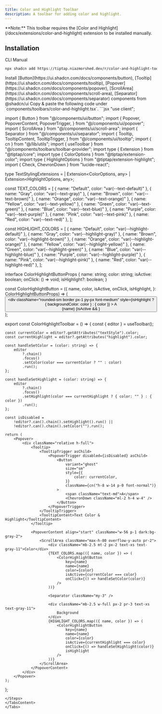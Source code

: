 ```yaml
---
title: Color and Highlight Toolbar
description: A toolbar for adding color and highlight.
---
```


<Callout>
**Note:** This toolbar requires the [Color and Highlight](/docs/extensions/color-and-highlight) extension to be installed manually.
</Callout>

<ComponentPreview name="color-and-highlight-toolbar-example" />

## Installation

<Tabs defaultValue="cli">

<TabsList>
  <TabsTrigger value="cli">CLI</TabsTrigger>
  <TabsTrigger value="manual">Manual</TabsTrigger>
</TabsList>
<TabsContent value="cli">

```bash
npx shadcn add https://tiptap.niazmorshed.dev/r/color-and-highlight-toolbar.json
```
</TabsContent>
<TabsContent value="manual">
<Steps>
<Step>Install [Button](https://ui.shadcn.com/docs/components/button), [Tooltip](https://ui.shadcn.com/docs/components/tooltip), [Popover](https://ui.shadcn.com/docs/components/popover), [ScrollArea](https://ui.shadcn.com/docs/components/scroll-area), [Separator](https://ui.shadcn.com/docs/components/separator) components from @shadcn/ui</Step>
<Step>Copy & paste the following code under `components/toolbars/color-and-highlight.tsx`.</Step>
```jsx
"use client";

import { Button } from "@/components/ui/button";
import {
	Popover,
	PopoverContent,
	PopoverTrigger,
} from "@/components/ui/popover";
import { ScrollArea } from "@/components/ui/scroll-area";
import { Separator } from "@/components/ui/separator";
import {
	Tooltip,
	TooltipContent,
	TooltipTrigger,
} from "@/components/ui/tooltip";
import { cn } from "@/lib/utils";
import { useToolbar } from "@/components/toolbars/toolbar-provider";
import type { Extension } from "@tiptap/core";
import type { ColorOptions } from "@tiptap/extension-color";
import type { HighlightOptions } from "@tiptap/extension-highlight";
import { Check, ChevronDown } from "lucide-react";

type TextStylingExtensions =
	| Extension<ColorOptions, any>
	| Extension<HighlightOptions, any>;

const TEXT_COLORS = [
	{ name: "Default", color: "var(--text-default)" },
	{ name: "Gray", color: "var(--text-gray)" },
	{ name: "Brown", color: "var(--text-brown)" },
	{ name: "Orange", color: "var(--text-orange)" },
	{ name: "Yellow", color: "var(--text-yellow)" },
	{ name: "Green", color: "var(--text-green)" },
	{ name: "Blue", color: "var(--text-blue)" },
	{ name: "Purple", color: "var(--text-purple)" },
	{ name: "Pink", color: "var(--text-pink)" },
	{ name: "Red", color: "var(--text-red)" },
];

const HIGHLIGHT_COLORS = [
	{ name: "Default", color: "var(--highlight-default)" },
	{ name: "Gray", color: "var(--highlight-gray)" },
	{ name: "Brown", color: "var(--highlight-brown)" },
	{ name: "Orange", color: "var(--highlight-orange)" },
	{ name: "Yellow", color: "var(--highlight-yellow)" },
	{ name: "Green", color: "var(--highlight-green)" },
	{ name: "Blue", color: "var(--highlight-blue)" },
	{ name: "Purple", color: "var(--highlight-purple)" },
	{ name: "Pink", color: "var(--highlight-pink)" },
	{ name: "Red", color: "var(--highlight-red)" },
];

interface ColorHighlightButtonProps {
	name: string;
	color: string;
	isActive: boolean;
	onClick: () => void;
	isHighlight?: boolean;
}

const ColorHighlightButton = ({
	name,
	color,
	isActive,
	onClick,
	isHighlight,
}: ColorHighlightButtonProps) => (
	<button
		onClick={onClick}
		className="flex w-full items-center justify-between rounded-sm px-2 py-1 text-sm hover:bg-gray-3"
		type="button"
	>
		<div className="flex items-center space-x-2">
			<div
				className="rounded-sm border px-1 py-px font-medium"
				style={isHighlight ? { backgroundColor: color } : { color }}
			>
				A
			</div>
			<span>{name}</span>
		</div>
		{isActive && <Check className="h-4 w-4" />}
	</button>
);

export const ColorHighlightToolbar = () => {
	const { editor } = useToolbar();

	const currentColor = editor?.getAttributes("textStyle").color;
	const currentHighlight = editor?.getAttributes("highlight").color;

	const handleSetColor = (color: string) => {
		editor
			?.chain()
			.focus()
			.setColor(color === currentColor ? "" : color)
			.run();
	};

	const handleSetHighlight = (color: string) => {
		editor
			?.chain()
			.focus()
			.setHighlight(color === currentHighlight ? { color: "" } : { color })
			.run();
	};

	const isDisabled =
		!editor?.can().chain().setHighlight().run() ||
		!editor?.can().chain().setColor("").run();

	return (
		<Popover>
			<div className="relative h-full">
				<Tooltip>
					<TooltipTrigger asChild>
						<PopoverTrigger disabled={isDisabled} asChild>
							<Button
								variant="ghost"
								size="sm"
								style={{
									color: currentColor,
								}}
								className={cn("h-8 w-14 p-0 font-normal")}
							>
								<span className="text-md">A</span>
								<ChevronDown className="ml-2 h-4 w-4" />
							</Button>
						</PopoverTrigger>
					</TooltipTrigger>
					<TooltipContent>Text Color & Highlight</TooltipContent>
				</Tooltip>

				<PopoverContent align="start" className="w-56 p-1 dark:bg-gray-2">
					<ScrollArea className="max-h-80 overflow-y-auto pr-2">
						<div className="mb-2.5 mt-2 px-2 text-xs text-gray-11">Color</div>
						{TEXT_COLORS.map(({ name, color }) => (
							<ColorHighlightButton
								key={name}
								name={name}
								color={color}
								isActive={currentColor === color}
								onClick={() => handleSetColor(color)}
							/>
						))}

						<Separator className="my-3" />

						<div className="mb-2.5 w-full px-2 pr-3 text-xs text-gray-11">
							Background
						</div>
						{HIGHLIGHT_COLORS.map(({ name, color }) => (
							<ColorHighlightButton
								key={name}
								name={name}
								color={color}
								isActive={currentHighlight === color}
								onClick={() => handleSetHighlight(color)}
								isHighlight
							/>
						))}
					</ScrollArea>
				</PopoverContent>
			</div>
		</Popover>
	);
};

```
</Steps>
</TabsContent>
</Tabs>

